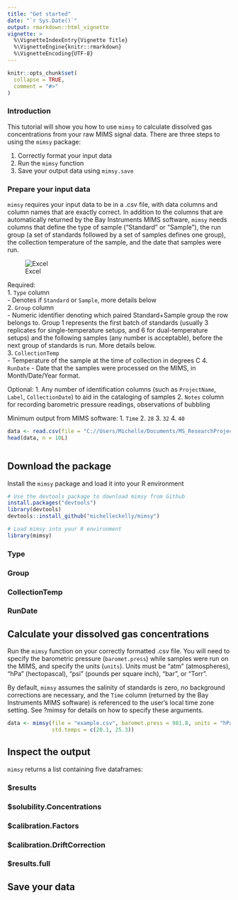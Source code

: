 ```yaml
---
title: "Get started"
date: "`r Sys.Date()`"
output: rmarkdown::html_vignette
vignette: >
  %\VignetteIndexEntry{Vignette Title}
  %\VignetteEngine{knitr::rmarkdown}
  %\VignetteEncoding{UTF-8}
---
```


```r
knitr::opts_chunk$set(
  collapse = TRUE,
  comment = "#>"
)
```

### Introduction

This tutorial will show you how to use `mimsy` to calculate dissolved gas concentrations from your raw MIMS signal data. There are three steps to using the `mimsy` package:

1. Correctly format your input data
2. Run the `mimsy` function
3. Save your output data using `mimsy.save`

### Prepare your input data

`mimsy` requires your input data to be in a .csv file, with data columns and column names that are exactly correct. In addition to the columns that are automatically returned by the Bay Instruments MIMS software, `mimsy` needs columns that define the type of sample ("Standard" or "Sample"), the run group (a set of standards followed by a set of samples defines one group), the collection temperature of the sample, and the date that samples were run.

![Excel](C:/Users/Michelle/Documents/MS_ResearchProjects/R_packages/mimsy/vignettes/example.png)

Required:  
1. `Type` column  
  - Denotes if `Standard` or `Sample`, more details below  
2. `Group` column  
  - Numeric identifier denoting which paired Standard+Sample group the row belongs to. Group 1 represents the first batch of standards (usually 3 replicates for single-temperature setups, and 6 for dual-temperature setups) and the following samples (any number is acceptable), before the next group of standards is run. More details below.  
3. `CollectionTemp`  
  - Temperature of the sample at the time of collection in degrees C
4. `RunDate`
  - Date that the samples were processed on the MIMS, in Month/Date/Year format.

Optional:
1. Any number of identification columns (such as `ProjectName`, `Label`, `CollectionDate`) to aid in the cataloging of samples
2. `Notes` column for recording barometric pressure readings, observations of bubbling

Minimum output from MIMS software:
1. `Time`
2. `28`
3. `32`
4. `40`

```r
data <- read.csv(file = "C://Users/Michelle/Documents/MS_ResearchProjects/R_packages/mimsy/vignettes/mimsy_exampledata.csv")
head(data, n = 10L)
```


```r

```

## Download the package

Install the `mimsy` package and load it into your R environment

```r
# Use the devtools package to download mimsy from Github
install.packages("devtools")
library(devtools)
devtools::install_github("michelleckelly/mimsy")

# Load mimsy into your R environment
library(mimsy)
```



### Type

### Group

### CollectionTemp

### RunDate

## Calculate your dissolved gas concentrations

Run the `mimsy` function on your correctly formatted .csv file. You will need to specify the barometric pressure (`baromet.press`) while samples were run on the MIMS, and specify the units (`units`). Units must be "atm" (atmospheres), "hPa" (hectopascal), "psi" (pounds per square inch), "bar", or "Torr". 

By default, `mimsy` assumes the salinity of standards is zero, no background corrections are necessary, and the `Time` column (returned by the Bay Instruments MIMS software) is referenced to the user's local time zone setting. See ?mimsy for details on how to specify these arguments. 

```r
data <- mimsy(file = "example.csv", baromet.press = 981.8, units = "hPa",
              std.temps = c(20.1, 25.3))
```

## Inspect the output

`mimsy` returns a list containing five dataframes:

### $results

### $solubility.Concentrations

### $calibration.Factors

### $calibration.DriftCorrection

### $results.full

## Save your data


